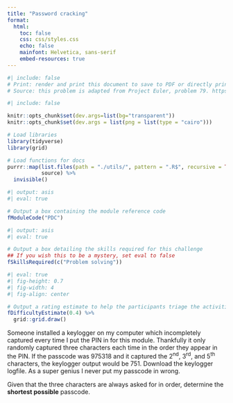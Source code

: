 ```yaml
---
title: "Password cracking"
format: 
  html:
    toc: false
    css: css/styles.css
    echo: false
    mainfont: Helvetica, sans-serif
    embed-resources: true
---
```

```r
#| include: false
# Print: render and print this document to save to PDF or directly print.
# Source: this problem is adapted from Project Euler, problem 79. https://projecteuler.net/problem=79
```

```r
#| include: false

knitr::opts_chunk$set(dev.args=list(bg="transparent"))
knitr::opts_chunk$set(dev.args = list(png = list(type = "cairo")))

# Load libraries
library(tidyverse)
library(grid)

# Load functions for docs
purrr::map(list.files(path = "./utils/", pattern = ".R$", recursive = TRUE, full.names = TRUE),
           source) %>%
  invisible()
```

``` r
#| output: asis
#| eval: true

# Output a box containing the module reference code
fModuleCode("PDC")
```

``` r
#| output: asis
#| eval: true

# Output a box detailing the skills required for this challenge
## If you wish this to be a mystery, set eval to false
fSkillsRequired(c("Problem solving"))
```

``` r
#| eval: true
#| fig-height: 0.7
#| fig-width: 4
#| fig-align: center

# Output a rating estimate to help the participants triage the activities
fDifficultyEstimate(0.4) %>%
  grid::grid.draw()
```

Someone installed a keylogger on my computer which incompletely captured every time I put the PIN in for this module. Thankfully it only randomly captured three characters each time in the order they appear in the PIN. If the passcode was 975318 and it captured the 2^nd^, 3^rd^, and 5^th^ characters, the keylogger output would be 751. Download the keylogger logfile. As a super genius I never put my passcode in wrong.

Given that the three characters are always asked for in order, determine the **shortest possible** passcode.